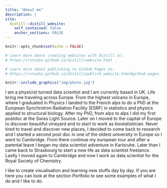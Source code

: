 ```yaml
---
title: "About me"
description: |
site: 
  distill::distill_website:
    self_contained: false
    anchor_sections: FALSE
---
```


```r
knitr::opts_chunk$set(echo = FALSE)

# Learn more about creating websites with Distill at:
# https://rstudio.github.io/distill/website.html

# Learn more about publishing to GitHub Pages at:
# https://rstudio.github.io/distill/publish_website.html#github-pages

```

```r
knitr::include_graphics("img/photo.jpg")
```


I am a physicist turned data scientist and I am currently based in UK.
Life bring me traveling across Europe.
From the highest volcano in Europe, where I graduated in Physics I landed to the French alps to do a PhD at the European Synchrotron Radiation Facility (ESRF) in statistics and physics applied to structural biology. After my PhD, from alps to alps I did my first postdoc at the Swiss Light Source.
Later on I moved to the capital of Europe to discover beautiful vineyard  and to start to work as biostatistician. Never tired to travel and discover new places, I decided to come back to research and I started a second post doc in one of the oldest university in Europe so I went to Cambridge. From there continue my european tour and after a parental leave I began my data scientist adventure in Karlsruhe.
Later than I came back to Strasbourg to start a new life as data scientist freelance. Lastly I moved again to Cambridge and now I work as data scientist for the Royal Society of Chemistry.

I like to create visualisation and learning new stuffs day by day. If you are here you can look at the section Portfolio to see some examples of what I do and I like to do.
